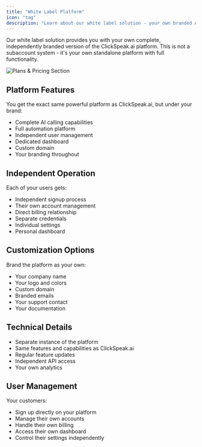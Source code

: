 ```yaml
---
title: "White Label Platform"
icon: "tag"
description: "Learn about our white label solution - your own branded AI calling platform"
---
```


Our white label solution provides you with your own complete, independently branded version of the ClickSpeak.ai platform. This is not a subaccount system - it's your own standalone platform with full functionality.

<Frame>
  <img src="/resources/wl-price.jpg" alt="Plans & Pricing Section" />
</Frame>

## Platform Features

You get the exact same powerful platform as ClickSpeak.ai, but under your brand:

- Complete AI calling capabilities
- Full automation platform
- Independent user management
- Dedicated dashboard
- Custom domain
- Your branding throughout

## Independent Operation

Each of your users gets:

- Independent signup process
- Their own account management
- Direct billing relationship
- Separate credentials
- Individual settings
- Personal dashboard

## Customization Options

Brand the platform as your own:

- Your company name
- Your logo and colors
- Custom domain
- Branded emails
- Your support contact
- Your documentation

## Technical Details

- Separate instance of the platform
- Same features and capabilities as ClickSpeak.ai
- Regular feature updates
- Independent API access
- Your own analytics

## User Management

Your customers:

- Sign up directly on your platform
- Manage their own accounts
- Handle their own billing
- Access their own dashboard
- Control their settings independently

